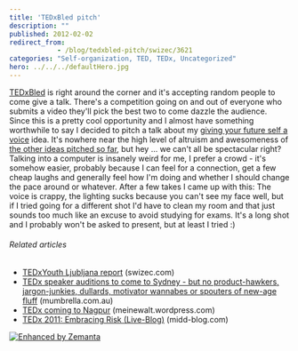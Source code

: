 ```yaml
---
title: 'TEDxBled pitch'
description: ""
published: 2012-02-02
redirect_from: 
            - /blog/tedxbled-pitch/swizec/3621
categories: "Self-organization, TED, TEDx, Uncategorized"
hero: ../../../defaultHero.jpg
---
```

[TEDxBled](https://www.facebook.com/TEDxBled) is right around the corner and it&#x27;s accepting random people to come give a talk. There&#x27;s a competition going on and out of everyone who submits a video they&#x27;ll pick the best two to come dazzle the audience. Since this is a pretty cool opportunity and I almost have something worthwhile to say I decided to pitch a talk about my [giving your future self a voice](http://swizec.com/blog/a-message-from-your-future-self/swizec/3377 "A message from your future self") idea. It&#x27;s nowhere near the high level of altruism and awesomeness of [the other ideas pitched so far](http://challengefuture.org/quick/32), but hey ... we can&#x27;t all be spectacular right? Talking into a computer is insanely weird for me, I prefer a crowd - it&#x27;s somehow easier, probably because I can feel for a connection, get a few cheap laughs and generally feel how I&#x27;m doing and whether I should change the pace around or whatever. After a few takes I came up with this:  The voice is crappy, the lighting sucks because you can&#x27;t see my face well, but if I tried going for a different shot I&#x27;d have to clean my room and that just sounds too much like an excuse to avoid studying for exams. It&#x27;s a long shot and I probably won&#x27;t be asked to present, but at least I tried :)

###### Related articles

- [TEDxYouth Ljubljana report](http://swizec.com/blog/tedxyouth-ljubljana-report/swizec/3039) (swizec.com)
- [TEDx speaker auditions to come to Sydney - but no product-hawkers, jargon-junkies, dullards, motivator wannabes or spouters of new-age fluff](http://mumbrella.com.au/tedx-speaker-auditions-to-come-to-sydney-but-no-product-hawkers-jargon-junkies-dullards-motivator-wannabes-spouters-of-new-age-fluff-72768) (mumbrella.com.au)
- [TEDx coming to Nagpur](http://meinewalt.wordpress.com/2011/11/16/tedx-coming-to-nagpur/) (meinewalt.wordpress.com)
- [TEDx 2011: Embracing Risk (Live-Blog)](http://midd-blog.com/2011/11/05/tedx-2011-embracing-risk/) (midd-blog.com)

[![Enhanced by Zemanta](http://img.zemanta.com/zemified_e.png?x-id=55ac8aa5-50b2-4b06-99b1-f3dfd328a345)](http://www.zemanta.com/ "Enhanced by Zemanta")